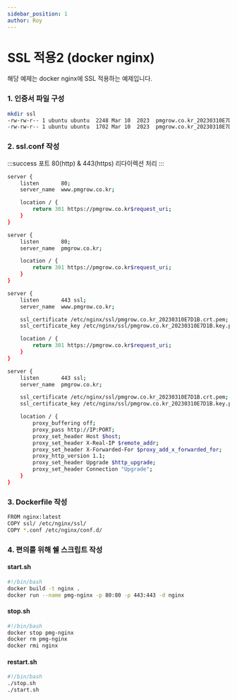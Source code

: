 ```yaml
---
sidebar_position: 1
author: Roy
---
```



# SSL 적용2 (docker nginx)

해당 예제는 docker nginx에 SSL 적용하는 예제입니다.

### 1. 인증서 파일 구성

```bash
mkdir ssl
-rw-rw-r-- 1 ubuntu ubuntu  2248 Mar 10  2023  pmgrow.co.kr_20230310E7D1B.crt.pem
-rw-rw-r-- 1 ubuntu ubuntu  1702 Mar 10  2023  pmgrow.co.kr_20230310E7D1B.key.pem
```

### 2. ssl.conf 작성

:::success
포트 80(http) & 443(https) 리다이렉션 처리
:::

```bash
server {
    listen       80;
    server_name  www.pmgrow.co.kr;

    location / {
        return 301 https://pmgrow.co.kr$request_uri;
    }
}

server {
    listen       80;
    server_name  pmgrow.co.kr;

    location / {
        return 301 https://pmgrow.co.kr$request_uri;
    }
}

server {
    listen       443 ssl;
    server_name  www.pmgrow.co.kr;

    ssl_certificate /etc/nginx/ssl/pmgrow.co.kr_20230310E7D1B.crt.pem;
    ssl_certificate_key /etc/nginx/ssl/pmgrow.co.kr_20230310E7D1B.key.pem;

    location / {
        return 301 https://pmgrow.co.kr$request_uri;
    }
}

server {
    listen       443 ssl;
    server_name  pmgrow.co.kr;

    ssl_certificate /etc/nginx/ssl/pmgrow.co.kr_20230310E7D1B.crt.pem;
    ssl_certificate_key /etc/nginx/ssl/pmgrow.co.kr_20230310E7D1B.key.pem;

    location / {
        proxy_buffering off;
        proxy_pass http://IP:PORT;
        proxy_set_header Host $host;
        proxy_set_header X-Real-IP $remote_addr;
        proxy_set_header X-Forwarded-For $proxy_add_x_forwarded_for;
        proxy_http_version 1.1;
        proxy_set_header Upgrade $http_upgrade;
        proxy_set_header Connection "Upgrade";
    }
}
```

### 3. Dockerfile 작성

```bash
FROM nginx:latest
COPY ssl/ /etc/nginx/ssl/
COPY *.conf /etc/nginx/conf.d/
```

### 4. 편의를 위해 쉘 스크립트 작성

#### start.sh

```bash
#!/bin/bash
docker build -t nginx .
docker run --name pmg-nginx -p 80:80 -p 443:443 -d nginx
```

#### stop.sh

```bash
#!/bin/bash
docker stop pmg-nginx
docker rm pmg-nginx
docker rmi nginx
```

#### restart.sh

```bash
#!/bin/bash
./stop.sh
./start.sh
```
